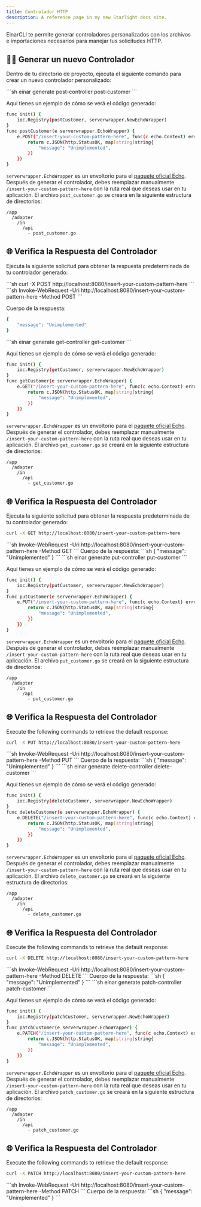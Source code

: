 ```yaml
---
title: Controlador HTTP
description: A reference page in my new Starlight docs site.
---
```


EinarCLI te permite generar controladores personalizados con los archivos e importaciones necesarios para manejar tus solicitudes HTTP.

## 👨‍💻 Generar un nuevo Controlador

Dentro de tu directorio de proyecto, ejecuta el siguiente comando para crear un nuevo controlador personalizado:
<Tabs>

  <TabItem label="POST">
```sh
einar generate post-controller post-customer
```

Aquí tienes un ejemplo de cómo se verá el código generado:
```sh
func init() {
	ioc.Registry(postCustomer, serverwrapper.NewEchoWrapper)
}
func postCustomer(e serverwrapper.EchoWrapper) {
	e.POST("/insert-your-custom-pattern-here", func(c echo.Context) error {
		return c.JSON(http.StatusOK, map[string]string{
			"message": "Unimplemented",
		})
	})
}
```
`serverwrapper.EchoWrapper` es un envoltorio para el [paquete oficial Echo](https://echo.labstack.com/). Después de generar el controlador, debes reemplazar manualmente `/insert-your-custom-pattern-here` con la ruta real que deseas usar en tu aplicación. El archivo `post_customer.go` se creará en la siguiente estructura de directorios:
```
/app
  /adapter
    /in
      /api
        - post_customer.go  
```

## 🌐 Verifica la Respuesta del Controlador
Ejecuta la siguiente solicitud para obtener la respuesta predeterminada de tu controlador generado:

<Tabs>
  <TabItem label="CURL">
```sh
curl -X POST http://localhost:8080/insert-your-custom-pattern-here
```
  </TabItem>

  <TabItem label="Windows PowerShell">
```sh
Invoke-WebRequest -Uri http://localhost:8080/insert-your-custom-pattern-here -Method POST
```
  </TabItem>
</Tabs>

Cuerpo de la respuesta:
```sh
{
    "message": "Unimplemented"
}
```
  </TabItem>

  <TabItem label="GET">
```sh
einar generate get-controller get-customer
```

Aquí tienes un ejemplo de cómo se verá el código generado:
```sh
func init() {
	ioc.Registry(getCustomer, serverwrapper.NewEchoWrapper)
}
func getCustomer(e serverwrapper.EchoWrapper) {
	e.GET("/insert-your-custom-pattern-here", func(c echo.Context) error {
		return c.JSON(http.StatusOK, map[string]string{
			"message": "Unimplemented",
		})
	})
}
```
`serverwrapper.EchoWrapper` es un envoltorio para el [paquete oficial Echo](https://echo.labstack.com/). Después de generar el controlador, debes reemplazar manualmente `/insert-your-custom-pattern-here` con la ruta real que deseas usar en tu aplicación. El archivo `get_customer.go` se creará en la siguiente estructura de directorios:
```
/app
  /adapter
    /in
      /api
        - get_customer.go  
```
## 🌐 Verifica la Respuesta del Controlador
Ejecuta la siguiente solicitud para obtener la respuesta predeterminada de tu controlador generado:
<Tabs>
  <TabItem label="CURL">
```sh
curl -X GET http://localhost:8080/insert-your-custom-pattern-here
```
  </TabItem>

  <TabItem label="Windows PowerShell">
```sh
Invoke-WebRequest -Uri http://localhost:8080/insert-your-custom-pattern-here -Method GET
```
  </TabItem>
</Tabs>
Cuerpo de la respuesta:
```sh
{
    "message": "Unimplemented"
}
```
  </TabItem>

  <TabItem label="PUT">
```sh
einar generate put-controller put-customer
```

Aquí tienes un ejemplo de cómo se verá el código generado:
```sh
func init() {
	ioc.Registry(putCustomer, serverwrapper.NewEchoWrapper)
}
func putCustomer(e serverwrapper.EchoWrapper) {
	e.PUT("/insert-your-custom-pattern-here", func(c echo.Context) error {
		return c.JSON(http.StatusOK, map[string]string{
			"message": "Unimplemented",
		})
	})
}
```
`serverwrapper.EchoWrapper` es un envoltorio para el [paquete oficial Echo](https://echo.labstack.com/). Después de generar el controlador, debes reemplazar manualmente `/insert-your-custom-pattern-here` con la ruta real que deseas usar en tu aplicación. El archivo `put_customer.go` se creará en la siguiente estructura de directorios:
```
/app
  /adapter
    /in
      /api
        - put_customer.go  
```
## 🌐 Verifica la Respuesta del Controlador
Execute the following commands to retrieve the default response:
<Tabs>
  <TabItem label="CURL">
```sh
curl -X PUT http://localhost:8080/insert-your-custom-pattern-here
```
  </TabItem>

  <TabItem label="Windows PowerShell">
```sh
Invoke-WebRequest -Uri http://localhost:8080/insert-your-custom-pattern-here -Method PUT
```
  </TabItem>
</Tabs>
Cuerpo de la respuesta:
```sh
{
    "message": "Unimplemented"
}
```
  </TabItem>

  <TabItem label="DELETE">
```sh
einar generate delete-controller delete-customer
```

Aquí tienes un ejemplo de cómo se verá el código generado:
```sh
func init() {
	ioc.Registry(deleteCustomer, serverwrapper.NewEchoWrapper)
}
func deleteCustomer(e serverwrapper.EchoWrapper) {
	e.DELETE("/insert-your-custom-pattern-here", func(c echo.Context) error {
		return c.JSON(http.StatusOK, map[string]string{
			"message": "Unimplemented",
		})
	})
}
```
`serverwrapper.EchoWrapper` es un envoltorio para el [paquete oficial Echo](https://echo.labstack.com/). Después de generar el controlador, debes reemplazar manualmente `/insert-your-custom-pattern-here` con la ruta real que deseas usar en tu aplicación. El archivo `delete_customer.go` se creará en la siguiente estructura de directorios:
```
/app
  /adapter
    /in
      /api
        - delete_customer.go  
```
## 🌐 Verifica la Respuesta del Controlador
Execute the following commands to retrieve the default response:
<Tabs>
  <TabItem label="CURL">
```sh
curl -X DELETE http://localhost:8080/insert-your-custom-pattern-here
```
  </TabItem>

  <TabItem label="Windows PowerShell">
```sh
Invoke-WebRequest -Uri http://localhost:8080/insert-your-custom-pattern-here -Method DELETE
```
  </TabItem>
</Tabs>
Cuerpo de la respuesta:
```sh
{
    "message": "Unimplemented"
}
```
  </TabItem>

  <TabItem label="PATCH">
```sh
einar generate patch-controller patch-customer
```

Aquí tienes un ejemplo de cómo se verá el código generado:
```sh
func init() {
	ioc.Registry(patchCustomer, serverwrapper.NewEchoWrapper)
}
func patchCustomer(e serverwrapper.EchoWrapper) {
	e.PATCH("/insert-your-custom-pattern-here", func(c echo.Context) error {
		return c.JSON(http.StatusOK, map[string]string{
			"message": "Unimplemented",
		})
	})
}
```
`serverwrapper.EchoWrapper` es un envoltorio para el [paquete oficial Echo](https://echo.labstack.com/). Después de generar el controlador, debes reemplazar manualmente `/insert-your-custom-pattern-here` con la ruta real que deseas usar en tu aplicación. El archivo `patch_customer.go` se creará en la siguiente estructura de directorios:
```
/app
  /adapter
    /in
      /api
        - patch_customer.go  
```
## 🌐 Verifica la Respuesta del Controlador
Execute the following commands to retrieve the default response:
<Tabs>
  <TabItem label="CURL">
```sh
curl -X PATCH http://localhost:8080/insert-your-custom-pattern-here
```
  </TabItem>

  <TabItem label="Windows PowerShell">
```sh
Invoke-WebRequest -Uri http://localhost:8080/insert-your-custom-pattern-here -Method PATCH
```
  </TabItem>
</Tabs>
Cuerpo de la respuesta:
```sh
{
    "message": "Unimplemented"
}
```
  </TabItem>

</Tabs>

